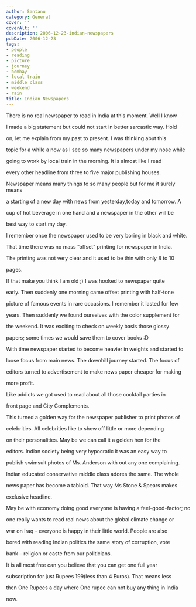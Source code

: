 ```yaml
---
author: Santanu
category: General
cover: ''
coverAlt: ''
description: 2006-12-23-indian-newspapers
pubDate: 2006-12-23
tags:
- people
- reading
- picture
- journey
- bombay
- local train
- middle class
- weekend
- rain
title: Indian Newspapers
---
```


There is no real newspaper to read in India at this moment. Well I know

I made a big statement but could not start in better sarcastic way. Hold

on, let me explain from my past to present. I was thinking abut this

topic for a while a now as I see so many newspapers under my nose while

going to work by local train in the morning. It is almost like I read

every other headline from three to five major publishing houses.



Newspaper means many things to so many people but for me it surely means

a starting of a new day with news from yesterday,today and tomorrow. A

cup of hot beverage in one hand and a newspaper in the other will be

best way to start my day.



I remember once the newspaper used to be very boring in black and white.

That time there was no mass “offset” printing for newspaper in India.

The printing was not very clear and it used to be thin with only 8 to 10

pages.



If that make you think I am old ;) I was hooked to newspaper quite

early. Then suddenly one morning came offset printing with half-tone

picture of famous events in rare occasions. I remember it lasted for few

years. Then suddenly we found ourselves with the color supplement for

the weekend. It was exciting to check on weekly basis those glossy

papers; some times we would save them to cover books :D



With time newspaper started to become heavier in weights and started to

loose focus from main news. The downhill journey started. The focus of

editors turned to advertisement to make news paper cheaper for making

more profit.



Like addicts we got used to read about all those cocktail parties in

front page and City Complements.



This turned a golden way for the newspaper publisher to print photos of

celebrities. All celebrities like to show off little or more depending

on their personalities. May be we can call it a golden hen for the

editors. Indian society being very hypocratic it was an easy way to

publish swimsuit photos of Ms. Anderson with out any one complaining.

Indian educated conservative middle class adores the same. The whole

news paper has become a tabloid. That way Ms Stone & Spears makes

exclusive headline.



May be with economy doing good everyone is having a feel-good-factor; no

one really wants to read real news about the global climate change or

war on Iraq - everyone is happy in their little world. People are also

bored with reading Indian politics the same story of corruption, vote

bank – religion or caste from our politicians.



It is all most free can you believe that you can get one full year

subscription for just Rupees 199(less than 4 Euros). That means less

then One Rupees a day where One rupee can not buy any thing in India

now.